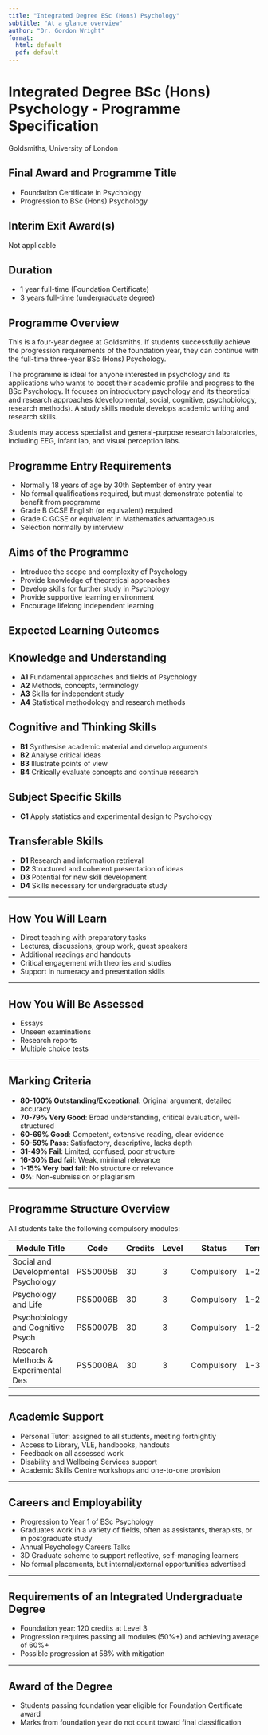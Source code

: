 ```yaml
---
title: "Integrated Degree BSc (Hons) Psychology"
subtitle: "At a glance overview"
author: "Dr. Gordon Wright"
format:
  html: default
  pdf: default
---
```


# Integrated Degree BSc (Hons) Psychology - Programme Specification  
Goldsmiths, University of London  

## Final Award and Programme Title
- Foundation Certificate in Psychology  
- Progression to BSc (Hons) Psychology

## Interim Exit Award(s)
Not applicable

## Duration
- 1 year full-time (Foundation Certificate)  
- 3 years full-time (undergraduate degree)

## Programme Overview
This is a four-year degree at Goldsmiths. If students successfully achieve the progression requirements of the foundation year, they can continue with the full-time three-year BSc (Hons) Psychology.

The programme is ideal for anyone interested in psychology and its applications who wants to boost their academic profile and progress to the BSc Psychology. It focuses on introductory psychology and its theoretical and research approaches (developmental, social, cognitive, psychobiology, research methods). A study skills module develops academic writing and research skills.

Students may access specialist and general-purpose research laboratories, including EEG, infant lab, and visual perception labs.


## Programme Entry Requirements
- Normally 18 years of age by 30th September of entry year  
- No formal qualifications required, but must demonstrate potential to benefit from programme  
- Grade B GCSE English (or equivalent) required  
- Grade C GCSE or equivalent in Mathematics advantageous  
- Selection normally by interview  



## Aims of the Programme
- Introduce the scope and complexity of Psychology  
- Provide knowledge of theoretical approaches  
- Develop skills for further study in Psychology  
- Provide supportive learning environment  
- Encourage lifelong independent learning  



## Expected Learning Outcomes

## Knowledge and Understanding

- **A1** Fundamental approaches and fields of Psychology  
- **A2** Methods, concepts, terminology  
- **A3** Skills for independent study  
- **A4** Statistical methodology and research methods  

## Cognitive and Thinking Skills

- **B1** Synthesise academic material and develop arguments  
- **B2** Analyse critical ideas  
- **B3** Illustrate points of view  
- **B4** Critically evaluate concepts and continue research  

## Subject Specific Skills

- **C1** Apply statistics and experimental design to Psychology  

## Transferable Skills

- **D1** Research and information retrieval  
- **D2** Structured and coherent presentation of ideas  
- **D3** Potential for new skill development  
- **D4** Skills necessary for undergraduate study  

---

## How You Will Learn

- Direct teaching with preparatory tasks  
- Lectures, discussions, group work, guest speakers  
- Additional readings and handouts  
- Critical engagement with theories and studies  
- Support in numeracy and presentation skills  

---

## How You Will Be Assessed

- Essays  
- Unseen examinations  
- Research reports  
- Multiple choice tests  

---

## Marking Criteria

- **80-100% Outstanding/Exceptional**: Original argument, detailed accuracy  
- **70-79% Very Good**: Broad understanding, critical evaluation, well-structured  
- **60-69% Good**: Competent, extensive reading, clear evidence  
- **50-59% Pass**: Satisfactory, descriptive, lacks depth  
- **31-49% Fail**: Limited, confused, poor structure  
- **16-30% Bad fail**: Weak, minimal relevance  
- **1-15% Very bad fail**: No structure or relevance  
- **0%**: Non-submission or plagiarism  

---

## Programme Structure Overview
All students take the following compulsory modules:  

| Module Title                        | Code     | Credits | Level | Status     | Term  |
|------------------------------------|----------|---------|-------|------------|-------|
| Social and Developmental Psychology| PS50005B | 30      | 3     | Compulsory | 1-2   |
| Psychology and Life                 | PS50006B | 30      | 3     | Compulsory | 1-2   |
| Psychobiology and Cognitive Psych   | PS50007B | 30      | 3     | Compulsory | 1-2   |
| Research Methods & Experimental Des | PS50008A | 30      | 3     | Compulsory | 1-3   |

---

## Academic Support

- Personal Tutor: assigned to all students, meeting fortnightly  
- Access to Library, VLE, handbooks, handouts  
- Feedback on all assessed work  
- Disability and Wellbeing Services support  
- Academic Skills Centre workshops and one-to-one provision  

---

## Careers and Employability

- Progression to Year 1 of BSc Psychology  
- Graduates work in a variety of fields, often as assistants, therapists, or in postgraduate study  
- Annual Psychology Careers Talks  
- 3D Graduate scheme to support reflective, self-managing learners  
- No formal placements, but internal/external opportunities advertised  

---

## Requirements of an Integrated Undergraduate Degree

- Foundation year: 120 credits at Level 3  
- Progression requires passing all modules (50%+) and achieving average of 60%+  
- Possible progression at 58% with mitigation  

---

## Award of the Degree

- Students passing foundation year eligible for Foundation Certificate award  
- Marks from foundation year do not count toward final classification  
